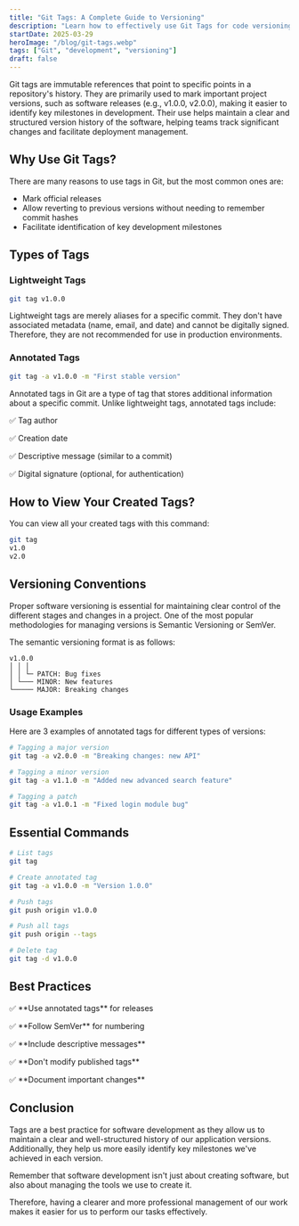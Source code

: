 ```yaml
---
title: "Git Tags: A Complete Guide to Versioning"
description: "Learn how to effectively use Git Tags for code versioning. From basic concepts to best practices and advanced workflows."
startDate: 2025-03-29
heroImage: "/blog/git-tags.webp"
tags: ["Git", "development", "versioning"]
draft: false
---
```


Git tags are immutable references that point to specific points in a repository's history. They are primarily used to mark important project versions, such as software releases (e.g., v1.0.0, v2.0.0), making it easier to identify key milestones in development. Their use helps maintain a clear and structured version history of the software, helping teams track significant changes and facilitate deployment management.

## Why Use Git Tags?
There are many reasons to use tags in Git, but the most common ones are:

- Mark official releases
- Allow reverting to previous versions without needing to remember commit hashes
- Facilitate identification of key development milestones

## Types of Tags

### Lightweight Tags
```bash
git tag v1.0.0
```
Lightweight tags are merely aliases for a specific commit. They don't have associated metadata (name, email, and date) and cannot be digitally signed. Therefore, they are not recommended for use in production environments.

### Annotated Tags
```bash
git tag -a v1.0.0 -m "First stable version"
```
Annotated tags in Git are a type of tag that stores additional information about a specific commit. Unlike lightweight tags, annotated tags include:

<div class="flex flex-col">
<p class="my-0">✅ Tag author</p>
<p class="my-0">✅ Creation date</p>
<p class="my-0">✅ Descriptive message (similar to a commit)</p>
<p class="my-0">✅ Digital signature (optional, for authentication)</p>
</div>

## How to View Your Created Tags?

You can view all your created tags with this command:

```bash
git tag
v1.0
v2.0
```

## Versioning Conventions

Proper software versioning is essential for maintaining clear control of the different stages and changes in a project. One of the most popular methodologies for managing versions is Semantic Versioning or SemVer.

The semantic versioning format is as follows:

```
v1.0.0
│ │ │
│ │ └─ PATCH: Bug fixes
│ └─── MINOR: New features
└───── MAJOR: Breaking changes
```

### Usage Examples

Here are 3 examples of annotated tags for different types of versions:

```bash
# Tagging a major version
git tag -a v2.0.0 -m "Breaking changes: new API"

# Tagging a minor version
git tag -a v1.1.0 -m "Added new advanced search feature"

# Tagging a patch
git tag -a v1.0.1 -m "Fixed login module bug"
```

## Essential Commands

```bash
# List tags
git tag

# Create annotated tag
git tag -a v1.0.0 -m "Version 1.0.0"

# Push tags
git push origin v1.0.0

# Push all tags
git push origin --tags

# Delete tag
git tag -d v1.0.0
```

## Best Practices
<div class="flex flex-col">
<p class="my-0">✅ **Use annotated tags** for releases</p>
<p class="my-0">✅ **Follow SemVer** for numbering</p>
<p class="my-0">✅ **Include descriptive messages**</p>
<p class="my-0">✅ **Don't modify published tags**</p>
<p class="my-0">✅ **Document important changes**</p>
</div>

## Conclusion

Tags are a best practice for software development as they allow us to maintain a clear and well-structured history of our application versions. Additionally, they help us more easily identify key milestones we've achieved in each version.

Remember that software development isn't just about creating software, but also about managing the tools we use to create it.

Therefore, having a clearer and more professional management of our work makes it easier for us to perform our tasks effectively.
